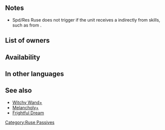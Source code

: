 {{SkillPage Tabs}}{{Passive
|name=Spd/Res Ruse
|type=B
|exclusive=0
|canUseMove=Infantry,Cavalry
|canUseWeapon={{WeaponList|exclude=Staff}}
|1name=Spd/Res Ruse 1
|1tagid=SID_速さ魔防の大共謀1
|alt1name=Spd Res Ruse 1
|1effect=If a Rally Assist skill is used by unit or targets unit, inflicts Spd/Res-1 and【Guard】on foes in cardinal directions of unit and target through their next actions.<br><br>【Guard】<br>Inflicts Special cooldown charge -1 on target per attack during combat through its next action. (Only highest value applied. Does not stack.)
|1required=-
|1cost=60
|1promotionRarity=4
|1promotionTier=1
|2name=Spd/Res Ruse 2
|2tagid=SID_速さ魔防の大共謀2
|alt2name=Spd Res Ruse 2
|2effect=If a Rally Assist skill is used by unit or targets unit, inflicts Spd/Res-3 and【Guard】on foes in cardinal directions of unit and target through their next actions.<br><br>【Guard】<br>Inflicts Special cooldown charge -1 on target per attack during combat through its next action. (Only highest value applied. Does not stack.)
|2cost=120
|2promotionRarity=5
|2promotionTier=1
|3name=Spd/Res Ruse 3
|3tagid=SID_速さ魔防の大共謀3
|alt3name=Spd Res Ruse 3
|3effect=If a Rally Assist skill is used by unit or targets unit, inflicts Spd/Res-5 and【Guard】on foes in cardinal directions of unit and target through their next actions.<br><br>【Guard】<br>Inflicts Special cooldown charge -1 on target per attack during combat through its next action. (Only highest value applied. Does not stack.)
|3cost=240
|properties=random_owner,random_inherit_base
}}
==Notes==
{{Penalties}}
{{Guard}}
* Spd/Res Ruse does not trigger if the unit receives a {{SEt|bonus}} indirectly from skills, such as from {{St|Rally Up Res+}}.
{{CardinalDirections}}
==List of owners==
{{Skill Hero List}}
==Availability==
{{PassiveFocusList}}
{{PassiveDistributionList}}
{{PassiveCombatManualList}}
==In other languages==
{{OtherLanguages
|english=Spd/Res Ruse
|japanese=速さ魔防の大共謀
|german=Ges./Res.-Kniff
|spanishEU=Treta Vel/Res
|spanishLA=Treta Vel./Res.
|french=Leurre Vit/Rés
|italian=Furto Vel/Res
|chineseTW=速度魔防大共謀
|portuguese=Ardil Vel./Res.
}}
==See also==
* [[Witchy Wand+]]
* [[Melancholy+]]
* [[Frightful Dream]]
{{Passives Navbox|B}}
[[Category:Ruse Passives]]